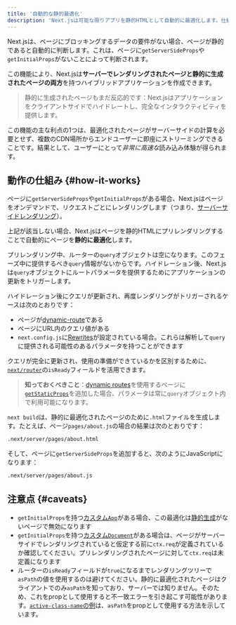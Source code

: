 ```yaml
---
title: '自動的な静的最適化'
description: 'Next.jsは可能な限りアプリを静的HTMLとして自動的に最適化します。仕組みについてはこちらをご覧ください。'
---
```


Next.jsは、ページにブロッキングするデータの要件がない場合、ページが静的であると自動的に判断します。これは、ページに`getServerSideProps`や`getInitialProps`がないことによって判断されます。

この機能により、Next.jsは**サーバーでレンダリングされたページと静的に生成されたページの両方**を持つハイブリッドアプリケーションを作成できます。

> 静的に生成されたページもまだ反応的です：Next.jsはアプリケーションをクライアントサイドでハイドレートし、完全なインタラクティビティを提供します。

この機能の主な利点の1つは、最適化されたページがサーバーサイドの計算を必要とせず、複数のCDN場所からエンドユーザーに即座にストリーミングできることです。結果として、ユーザーにとって*非常に高速な*読み込み体験が得られます。

## 動作の仕組み {#how-it-works}

ページに`getServerSideProps`や`getInitialProps`がある場合、Next.jsはページをオンデマンドで、リクエストごとにレンダリングします（つまり、[サーバーサイドレンダリング](https://nextjs.org/docs/canary/pages/building-your-application/rendering/server-side-rendering)）。

上記が該当しない場合、Next.jsはページを静的HTMLにプリレンダリングすることで自動的にページを**静的に最適化**します。

プリレンダリング中、ルーターの`query`オブジェクトは空になります。このフェーズ中に提供するべき`query`情報がないからです。ハイドレーション後、Next.jsは`query`オブジェクトにルートパラメータを提供するためにアプリケーションの更新をトリガーします。

ハイドレーション後にクエリが更新され、再度レンダリングがトリガーされるケースは次のとおりです：

- ページが[dynamic-route](https://nextjs.org/docs/canary/pages/building-your-application/routing/dynamic-routes)である
- ページにURL内のクエリ値がある
- `next.config.js`に[Rewrites](https://nextjs.org/docs/canary/pages/api-reference/config/next-config-js/rewrites)が設定されている場合。これらは解析して`query`に提供される可能性のあるパラメータを持つことができます

クエリが完全に更新され、使用の準備ができているかを区別するために、[`next/router`](https://nextjs.org/docs/canary/pages/api-reference/functions/use-router#router-object)の`isReady`フィールドを活用できます。

> **知っておくべきこと**：[dynamic routes](https://nextjs.org/docs/canary/pages/building-your-application/routing/dynamic-routes)を使用するページに[`getStaticProps`](https://nextjs.org/docs/canary/pages/building-your-application/data-fetching/get-static-props)を追加した場合、パラメータは常に`query`オブジェクト内で利用可能になります。

`next build`は、静的に最適化されたページのために`.html`ファイルを生成します。たとえば、ページ`pages/about.js`の場合の結果は次のとおりです：

```bash title="Terminal"
.next/server/pages/about.html
```

そして、ページに`getServerSideProps`を追加すると、次のようにJavaScriptになります：

```bash title="Terminal"
.next/server/pages/about.js
```

## 注意点 {#caveats}

- `getInitialProps`を持つ[カスタム`App`](https://nextjs.org/docs/canary/pages/building-your-application/routing/custom-app)がある場合、この最適化は[静的生成](https://nextjs.org/docs/canary/pages/building-your-application/data-fetching/get-static-props)がないページで無効になります
- `getInitialProps`を持つ[カスタム`Document`](https://nextjs.org/docs/canary/pages/building-your-application/routing/custom-document)がある場合は、ページがサーバーサイドでレンダリングされていると仮定する前に`ctx.req`が定義されているか確認してください。プリレンダリングされたページに対して`ctx.req`は未定義になります
- ルーターの`isReady`フィールドが`true`になるまでレンダリングツリーで`asPath`の値を使用するのは避けてください。静的に最適化されたページはクライアントでのみ`asPath`を知っており、サーバーでは知りません。そのため、これをpropとして使用すると不一致エラーを引き起こす可能性があります。[`active-class-name`の例](https://github.com/vercel/next.js/tree/canary/examples/active-class-name)は、`asPath`をpropとして使用する方法を示しています。
